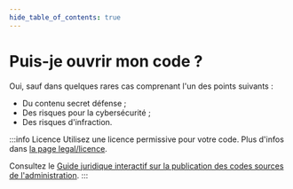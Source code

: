 ```yaml
---
hide_table_of_contents: true
---
```


# Puis-je ouvrir mon code ?

Oui, sauf dans quelques rares cas comprenant l'un des points suivants :

- Du contenu secret défense ;
- Des risques pour la cybersécurité ;
- Des risques d'infraction.

:::info Licence
Utilisez une licence permissive pour votre code. Plus d'infos dans [la page legal/licence](legal/license.mdx).

Consultez le [Guide juridique interactif sur la publication des codes sources de l'administration](https://code.gouv.fr/guides/juridique/).
:::
